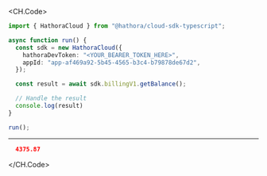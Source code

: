 
<CH.Code>
```typescript GetBalance.ts
import { HathoraCloud } from "@hathora/cloud-sdk-typescript";

async function run() {
  const sdk = new HathoraCloud({
    hathoraDevToken: "<YOUR_BEARER_TOKEN_HERE>",
    appId: "app-af469a92-5b45-4565-b3c4-b79878de67d2",
  });

  const result = await sdk.billingV1.getBalance();

  // Handle the result
  console.log(result)
}

run();
```
---

```json Example Response
  4375.87
```
</CH.Code>
